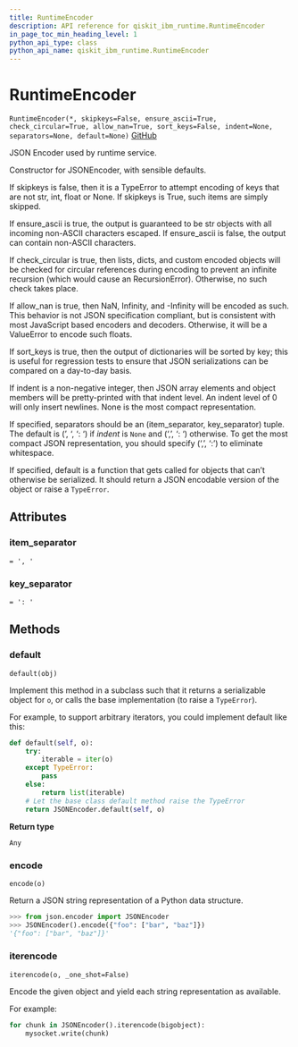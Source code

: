 ```yaml
---
title: RuntimeEncoder
description: API reference for qiskit_ibm_runtime.RuntimeEncoder
in_page_toc_min_heading_level: 1
python_api_type: class
python_api_name: qiskit_ibm_runtime.RuntimeEncoder
---
```


# RuntimeEncoder

<span id="qiskit_ibm_runtime.RuntimeEncoder" />

`RuntimeEncoder(*, skipkeys=False, ensure_ascii=True, check_circular=True, allow_nan=True, sort_keys=False, indent=None, separators=None, default=None)` [GitHub](https://github.com/qiskit/qiskit-ibm-runtime/tree/stable/0.19/qiskit_ibm_runtime/utils/json.py "view source code")

JSON Encoder used by runtime service.

Constructor for JSONEncoder, with sensible defaults.

If skipkeys is false, then it is a TypeError to attempt encoding of keys that are not str, int, float or None. If skipkeys is True, such items are simply skipped.

If ensure\_ascii is true, the output is guaranteed to be str objects with all incoming non-ASCII characters escaped. If ensure\_ascii is false, the output can contain non-ASCII characters.

If check\_circular is true, then lists, dicts, and custom encoded objects will be checked for circular references during encoding to prevent an infinite recursion (which would cause an RecursionError). Otherwise, no such check takes place.

If allow\_nan is true, then NaN, Infinity, and -Infinity will be encoded as such. This behavior is not JSON specification compliant, but is consistent with most JavaScript based encoders and decoders. Otherwise, it will be a ValueError to encode such floats.

If sort\_keys is true, then the output of dictionaries will be sorted by key; this is useful for regression tests to ensure that JSON serializations can be compared on a day-to-day basis.

If indent is a non-negative integer, then JSON array elements and object members will be pretty-printed with that indent level. An indent level of 0 will only insert newlines. None is the most compact representation.

If specified, separators should be an (item\_separator, key\_separator) tuple. The default is (’, ‘, ‘: ‘) if *indent* is `None` and (‘,’, ‘: ‘) otherwise. To get the most compact JSON representation, you should specify (‘,’, ‘:’) to eliminate whitespace.

If specified, default is a function that gets called for objects that can’t otherwise be serialized. It should return a JSON encodable version of the object or raise a `TypeError`.

## Attributes

<span id="qiskit_ibm_runtime.RuntimeEncoder.item_separator" />

### item\_separator

`= ', '`

<span id="qiskit_ibm_runtime.RuntimeEncoder.key_separator" />

### key\_separator

`= ': '`

## Methods

### default

<span id="qiskit_ibm_runtime.RuntimeEncoder.default" />

`default(obj)`

Implement this method in a subclass such that it returns a serializable object for `o`, or calls the base implementation (to raise a `TypeError`).

For example, to support arbitrary iterators, you could implement default like this:

```python
def default(self, o):
    try:
        iterable = iter(o)
    except TypeError:
        pass
    else:
        return list(iterable)
    # Let the base class default method raise the TypeError
    return JSONEncoder.default(self, o)
```

**Return type**

`Any`

### encode

<span id="qiskit_ibm_runtime.RuntimeEncoder.encode" />

`encode(o)`

Return a JSON string representation of a Python data structure.

```python
>>> from json.encoder import JSONEncoder
>>> JSONEncoder().encode({"foo": ["bar", "baz"]})
'{"foo": ["bar", "baz"]}'
```

### iterencode

<span id="qiskit_ibm_runtime.RuntimeEncoder.iterencode" />

`iterencode(o, _one_shot=False)`

Encode the given object and yield each string representation as available.

For example:

```python
for chunk in JSONEncoder().iterencode(bigobject):
    mysocket.write(chunk)
```

